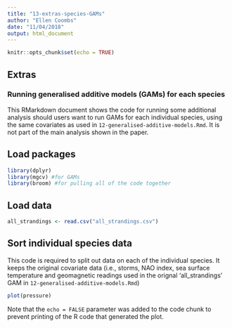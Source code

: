 ```yaml
---
title: "13-extras-species-GAMs"
author: "Ellen Coombs"
date: "11/04/2018"
output: html_document
---
```


```r
knitr::opts_chunk$set(echo = TRUE)
```

## Extras
### Running generalised additive models (GAMs) for each species 

This RMarkdown document shows the code for running some additional analysis should users want to run GAMs for each individual species, using the same covariates as used in `12-generalised-additive-models.Rmd`. It is not part of the main analysis shown in the paper. 

## Load packages
```r
library(dplyr)
library(mgcv) #for GAMs
library(broom) #for pulling all of the code together 
```

## Load data 
```r
all_strandings <- read.csv("all_strandings.csv")
```

## Sort individual species data 
This code is required to split out data on each of the individual species. It keeps the original covariate data (i.e., storms, NAO index, sea surface temperature and geomagnetic readings used in the orignal 'all_strandings' GAM in `12-generalised-additive-models.Rmd`)

```r
plot(pressure)
```

Note that the `echo = FALSE` parameter was added to the code chunk to prevent printing of the R code that generated the plot.
